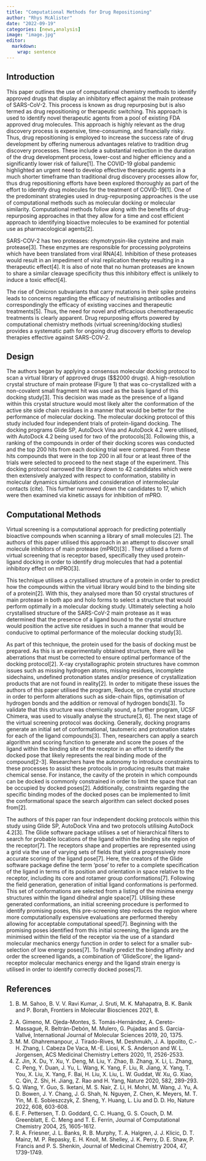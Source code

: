 ```yaml
---
title: "Computational Methods for Drug Repositioning"
author: "Rhys McAlister"
date: "2022-09-19"
categories: [news,analysis]
image: "image.jpg"
editor: 
  markdown: 
    wrap: sentence
---
```


## Introduction

This paper outlines the use of computational chemistry methods to identify approved drugs that display an inhibitory effect against the main protease of SARS-CoV-2.
This process is known as drug repurposing but is also termed as drug repositioning or therapeutic switching.
This approach is used to identify novel therapeutic agents from a pool of existing FDA approved drug molecules.
This approach is highly relevant as the drug discovery process is expensive, time-consuming, and financially risky.
Thus, drug repositioning is employed to increase the success rate of drug development by offering numerous advantages relative to tradition drug discovery processes.
These include a substantial reduction in the duration of the drug development process, lower-cost and higher efficiency and a significantly lower risk of failure\[1\].
The COVID-19 global pandemic highlighted an urgent need to develop effective therapeutic agents in a much shorter timeframe than traditional drug discovery processes allow for, thus drug repositioning efforts have been explored thoroughly as part of the effort to identify drug molecules for the treatment of COVID-19\[1\].
One of the predominant strategies used in drug-repurposing approaches is the use of computational methods such as molecular docking or molecular similarity.
Computational methods follow along with the benefits of drug-repurposing approaches in that they allow for a time and cost efficient approach to identifying bioactive molecules to be examined for potential use as pharmacological agents\[2\].

SARS-COV-2 has two proteases: chymotrypsin-like cysteine and main protease\[3\].
These enzymes are responsible for processing polyproteins which have been translated from viral RNA\[4\].
Inhibition of these proteases would result in an impediment of viral replication thereby resulting in a therapeutic effect\[4\].
It is also of note that no human proteases are known to share a similar cleavage specificity thus this inhibitory effect is unlikely to induce a toxic effect\[4\].

The rise of Omicron subvariants that carry mutations in their spike proteins leads to concerns regarding the efficacy of neutralising antibodies and correspondingly the efficacy of existing vaccines and therapeutic treatments\[5\].
Thus, the need for novel and efficacious chemotherapeutic treatments is clearly apparent.
Drug repurposing efforts powered by computational chemistry methods (virtual screening/docking studies) provides a systematic path for ongoing drug discovery efforts to develop therapies effective against SARS-COV-2.

## Design

The authors began by applying a consensus molecular docking protocol to scan a virtual library of approved drugs (\$\sim\$2000 drugs).
A high-resolution crystal structure of main protease (Figure 1) that was co-crystallized with a non-covalent small fragment hit was used as the basis ligand of this docking study\[3\].
This decision was made as the presence of a ligand within this crystal structure would most likely alter the conformation of the active site side chain residues in a manner that would be better for the performance of molecular docking.
The molecular docking protocol of this study included four independent trials of protein-ligand docking.
The docking programs Glide SP, AutoDock Vina and AutoDock 4.2 were utilised, with AutoDock 4.2 being used for two of the protocols\[3\].
Following this, a ranking of the compounds in order of their docking scores was conducted and the top 200 hits from each docking trial were compared.
From these hits compounds that were in the top 200 in all four or at least three of the trials were selected to proceed to the next stage of the experiment.
This docking protocol narrowed the library down to 42 candidates which were then extensively analyzed with respect to conformation, stability in molecular dynamics simulations and consideration of intermolecular contacts (cite).
This further narrowed down the candidates to 17, which were then examined via kinetic assays for inhibition of mPRO.

```{=tex}
\begin{figure}[htp]
    \centering
    \includegraphics[width=8cm]{Figures/123.png}
    \caption{Rendering of the catalytic site of the crystal structure of Main Protease [3]}
    \label{fig:spectra}
\end{figure}
```
## Computational Methods

Virtual screening is a computational approach for predicting potentially bioactive compounds when scanning a library of small molecules \[2\].
The authors of this paper utilised this approach in an attempt to discover small molecule inhibitors of main protease (mPRO)\[3\] .
They utilised a form of virtual screening that is receptor based, specifically they used protein-ligand docking in order to identify drug molecules that had a potential inhibitory effect on mPRO\[3\].\

This technique utilises a crystallised structure of a protein in order to predict how the compounds within the virtual library would bind to the binding site of a protein\[2\].
With this, they analysed more than 50 crystal structures of main protease in both apo and holo forms to select a structure that would perform optimally in a molecular docking study.
Ultimately selecting a holo crystallised structure of the SARS-CoV-2 main protease as it was determined that the presence of a ligand bound to the crystal structure would position the active site residues in such a manner that would be conducive to optimal performance of the molecular docking study\[3\].

As part of this technique, the protein used for the basis of docking must be prepared.
As this is an experimentally obtained structure, there will be aberrations that must be corrected to ensure optimal performance of the docking protocol\[2\].
X-ray crystallographic protein structures have common issues such as missing hydrogen atoms, missing residues, incomplete sidechains, undefined protonation states and/or presence of crystallization products that are not found in reality\[2\].
In order to mitigate these issues the authors of this paper utilised the program, Reduce, on the crystal structure in order to perform alterations such as side-chain flips, optimisation of hydrogen bonds and the addition or removal of hydrogen bonds\[3\].
To validate that this structure was chemically sound, a further program, UCSF Chimera, was used to visually analyse the structure\[3, 6\].
The next stage of the virtual screening protocol was docking.
Generally, docking programs generate an initial set of conformational, tautomeric and protonation states for each of the ligand compounds\[3\].
Then, researchers can apply a search algorithm and scoring function to generate and score the poses of the ligand within the binding site of the receptor in an effort to identify the docked pose that likely represents the real binding mode of the compound\[2-3\].
Researchers have the autonomy to introduce constraints to these processes to assist these protocols in producing results that make chemical sense.
For instance, the cavity of the protein in which compounds can be docked is commonly constrained in order to limit the space that can be occupied by docked poses\[2\].
Additionally, constraints regarding the specific binding modes of the docked poses can be implemented to limit the conformational space the search algorithm can select docked poses from\[2\].

```{=tex}
\begin{figure}[htp]
    \centering
    \includegraphics[width=8cm]{Figures/234.png}
    \caption{Glide docking pose of a ligand binding to Main Protease [3]}
    \label{fig:spectra}
\end{figure}
```
The authors of this paper ran four independent docking protocols within this study using Glide SP, AutoDock Vina and two protocols utilising AutoDock 4.2\[3\].
The Glide software package utilises a set of hierarchical filters to search for probable locations of the ligand within the binding site region of the receptor\[7\].
The receptors shape and properties are represented using a grid via the use of varying sets of fields that yield a progressively more accurate scoring of the ligand pose\[7\].
Here, the creators of the Glide software package define the term 'pose' to refer to a complete specification of the ligand in terms of its position and orientation in space relative to the receptor, including its core and rotamer group conformations\[7\].
Following the field generation, generation of initial ligand conformations is performed.
This set of conformations are selected from a listing of the minima energy structures within the ligand dihedral angle space\[7\].
Utilising these generated conformations, an initial screening procedure is performed to identify promising poses, this pre-screening step reduces the region where more computationally expensive evaluations are performed thereby allowing for acceptable computational speed\[7\].
Beginning with the promising poses identified from this initial screening, the ligands are the minimised within the field of the receptor via the use of a standard molecular mechanics energy function in order to select for a smaller sub-selection of low energy poses\[7\].
To finally predict the binding affinity and order the screened ligands, a combination of 'GlideScore', the ligand-receptor molecular mechanics energy and the ligand strain energy is utilised in order to identify correctly docked poses\[7\].

## References

1.  B. M. Sahoo, B. V. V. Ravi Kumar, J. Sruti, M. K. Mahapatra, B. K. Banik and P. Borah, Frontiers in Molecular Biosciences 2021, 8.

<!-- -->

2.  A. Gimeno, M. Ojeda-Montes, S. Tomás-Hernández, A. Cereto-Massagué, R. Beltrán-Debón, M. Mulero, G. Pujadas and S. Garcia-Vallvé, International Journal of Molecular Sciences 2019, 20, 1375.
3.  M. M. Ghahremanpour, J. Tirado-Rives, M. Deshmukh, J. A. Ippolito, C.-H. Zhang, I. Cabeza De Vaca, M.-E. Liosi, K. S. Anderson and W. L. Jorgensen, ACS Medicinal Chemistry Letters 2020, 11, 2526-2533.
4.  Z. Jin, X. Du, Y. Xu, Y. Deng, M. Liu, Y. Zhao, B. Zhang, X. Li, L. Zhang, C. Peng, Y. Duan, J. Yu, L. Wang, K. Yang, F. Liu, R. Jiang, X. Yang, T. You, X. Liu, X. Yang, F. Bai, H. Liu, X. Liu, L. W. Guddat, W. Xu, G. Xiao, C. Qin, Z. Shi, H. Jiang, Z. Rao and H. Yang, Nature 2020, 582, 289-293.
5.  Q. Wang, Y. Guo, S. Iketani, M. S. Nair, Z. Li, H. Mohri, M. Wang, J. Yu, A. D. Bowen, J. Y. Chang, J. G. Shah, N. Nguyen, Z. Chen, K. Meyers, M. T. Yin, M. E. Sobieszczyk, Z. Sheng, Y. Huang, L. Liu and D. D. Ho, Nature 2022, 608, 603-608.
6.  E. F. Pettersen, T. D. Goddard, C. C. Huang, G. S. Couch, D. M. Greenblatt, E. C. Meng and T. E. Ferrin, Journal of Computational Chemistry 2004, 25, 1605-1612.
7.  R. A. Friesner, J. L. Banks, R. B. Murphy, T. A. Halgren, J. J. Klicic, D. T. Mainz, M. P. Repasky, E. H. Knoll, M. Shelley, J. K. Perry, D. E. Shaw, P. Francis and P. S. Shenkin, Journal of Medicinal Chemistry 2004, 47, 1739-1749.
